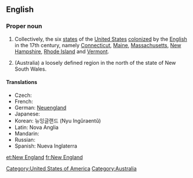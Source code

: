 ==English==
{{wikipedia}}
===Proper noun===
{{en-proper noun|sg=[[new|New]] [[England]]}}

# {{US}} Collectively, the six [[state]]s of the [[United States]] [[colonize]]d by the [[English]] in the 17th century, namely [[Connecticut]], [[Maine]], [[Massachusetts]], [[New Hampshire]], [[Rhode Island]] and [[Vermont]].
# (Australia) a loosely defined region in the north of the state of New South Wales.

====Translations====
* Czech: {{t-|cs|Nová Anglie|f}}
* French: {{t+|fr|Nouvelle-Angleterre|f}}
* German: [[Neuengland]]
* Japanese: {{t+|ja|ニューイングランド|tr=Nyū Ingurando}}
* Korean: 뉴잉글랜드 (Nyu Ingǔraentǔ)
* Latin: Nova Anglia {{f}}
* Mandarin: {{t|cmn|新英格蘭|tr=xīnyīnggélán|sc=Hani}}
* Russian: {{t-|ru|Новая Англия|f|tr=Nóvaja Ánglija}}
* Spanish: Nueva Inglaterra {{f}}


[[Category:United States of America]]
[[Category:Australia]]

[[et:New England]]
[[fr:New England]]